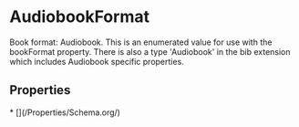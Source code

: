   
# AudiobookFormat

Book format: Audiobook. This is an enumerated value for use with the bookFormat property. There is also a type 'Audiobook' in the bib extension which includes Audiobook specific properties.

## Properties

<Grid>
* [](/Properties/Schema.org/)
</Grid>

